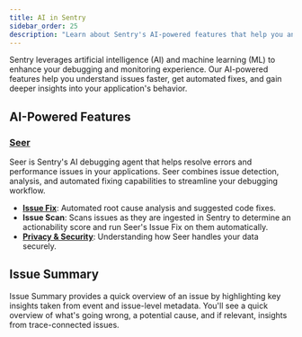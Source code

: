 ```yaml
---
title: AI in Sentry
sidebar_order: 25
description: "Learn about Sentry's AI-powered features that help you analyze and debug your code faster."
---
```


Sentry leverages artificial intelligence (AI) and machine learning (ML) to enhance your debugging and monitoring experience. Our AI-powered features help you understand issues faster, get automated fixes, and gain deeper insights into your application's behavior.

## AI-Powered Features

### [Seer](/product/ai-in-sentry/seer/)

Seer is Sentry's AI debugging agent that helps resolve errors and performance issues in your applications. Seer combines issue detection, analysis, and automated fixing capabilities to streamline your debugging workflow.

- **[Issue Fix](/product/ai-in-sentry/seer/issue-fix/)**: Automated root cause analysis and suggested code fixes.
- **Issue Scan**: Scans issues as they are ingested in Sentry to determine an actionability score and run Seer's Issue Fix on them automatically.
- **[Privacy &amp; Security](/product/ai-in-sentry/seer/seer-privacy-security/)**: Understanding how Seer handles your data securely.


## Issue Summary

Issue Summary provides a quick overview of an issue by highlighting key insights taken from event and issue-level metadata. You'll see a quick overview of what's going wrong, a potential cause, and if relevant, insights from trace-connected issues.